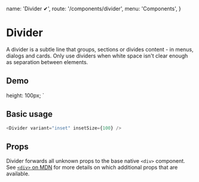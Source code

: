   name: 'Divider ✔',
  route: '/components/divider',
  menu: 'Components',
}



# Divider

A divider is a subtle line that groups, sections or divides content - in menus, dialogs and cards.
Only use dividers when white space isn't clear enough as separation between elements.

## Demo

  height: 100px;
`

<div
  style={{
    padding: '2px',
    display: 'inline-grid',
    gridGap: '10px',
    gridTemplateColumns: 'repeat(auto-fit, minmax(300px, 1fr))',
    width: '100%',
  }}
>
  <Card>
    <Box />
    <Divider />
    <Box />
  </Card>
  <Card>
    <Box />
    <Divider variant="middle" />
    <Box />
  </Card>
  <Card>
    <Box />
    <Divider variant="inset" />
    <Box />
  </Card>
</div>

## Basic usage

```typescript type=live
<Divider variant="inset" insetSize={100} />
```

## Props

Divider forwards all unknown props to the base native `<div>` component. See
[`<div>` on MDN](https://developer.mozilla.org/en-US/docs/Web/HTML/Element/div) for more
details on which additional props that are available.

<Props of="Divider" />
